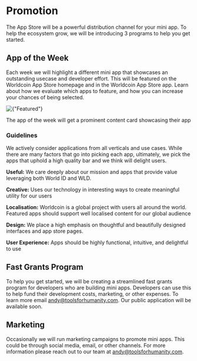 
# Promotion

The App Store will be a powerful distribution channel for your mini app. To help the ecosystem grow, we will be introducing 3 programs to help you get started.

## App of the Week
Each week we will highlight a different mini app that showcases an outstanding usecase and developer effort. 
This will be featured on the Worldcoin App Store homepage and in the Worldcoin App Store app. Learn about how we evaluate which apps to feature,
and how you can increase your chances of being selected.

<div className="w-full flex flex-col items-center justify-center">
    <Image width={243} height={549} src={"/images/docs/mini-apps/more/featured.jpg"} alt={"Featured"} className="!m-0" />
    <p>The app of the week will get a prominent content card showcasing their app</p>
</div>

### Guidelines

We actively consider applications from all verticals and use cases. While there are many factors that go into picking each app, ultimately, we pick the apps that uphold a high quality bar and we think will delight users. 

**Useful:** We care deeply about our mission and apps that provide value leveraging both World ID and WLD. 

**Creative:** Uses our technology in interesting ways to create meaningful utility for our users

**Localisation:** Worldcoin is a global project with users all around the world. Featured apps should support well localised content for our global audience

**Design:** We place a high emphasis on thoughtful and beautifully designed interfaces and app store pages. 

**User Experience:** Apps should be highly functional, intuitive, and delightful to use

## Fast Grants Program
To help you get started, we will be creating a streamlined fast grants program for developers who are building mini apps. Developers can use this to 
help fund their development costs, marketing, or other expenses. To learn more email andy@toolsforhumanity.com. Our public application will be available soon.


## Marketing
Occasionally we will run marketing campaigns to promote mini apps. This could be through social media, email, or other channels. For more information please
reach out to our team at andy@toolsforhumanity.com. 